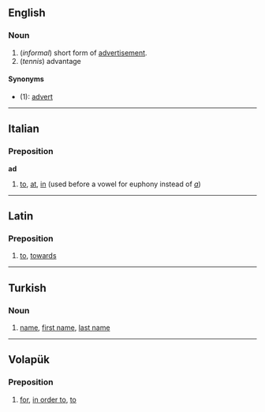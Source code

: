 ==English==
===Noun===
#(''informal'') short form of [[advertisement]].
#(''tennis'') advantage

====Synonyms====
*(1): [[advert]]

----
==Italian==
===Preposition===
'''ad'''

#[[to]], [[at]], [[in]] (used before a vowel for euphony instead of ''[[a#Italian|a]]'')

----
==Latin==
===Preposition===
#[[to]], [[towards]]

----
==Turkish==
===Noun===
#[[name]], [[first name]], [[last name]]

----
==Volapük==
===Preposition===
#[[for]], [[in order to]], [[to]]